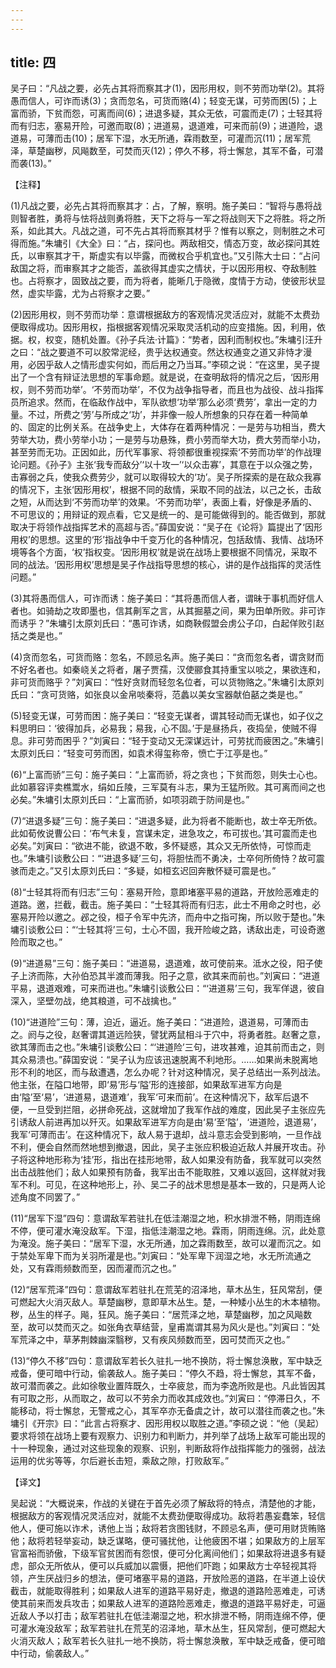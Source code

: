 ```yaml
---
---
---
```

title: 四
---



吴子曰：“凡战之要，必先占其将而察其才(1)，因形用权，则不劳而功举(2)。其将愚而信人，可诈而诱(3)；贪而忽名，可货而赂(4)；轻变无谋，可劳而困(5)；上富而骄，下贫而怨，可离而间(6)；进退多疑，其众无依，可震而走(7)；士轻其将而有归志，塞易开险，可邀而取(8)；进道易，退道难，可来而前(9)；进道险，退道易，可薄而击(10)；居军下湿，水无所通，霖雨数至，可灌而沉(11)；居军荒泽，草楚幽秽，风飚数至，可焚而灭(12)；停久不移，将士懈怠，其军不备，可潜而袭(13)。”

【注释】

(1)凡战之要，必先占其将而察其才：占，了解，察明。施子美曰：“智将与愚将战则智者胜，勇将与怯将战则勇将胜，天下之将与一军之将战则天下之将胜。将之所系，如此其大。凡战之道，可不先占其将而察其材乎？惟有以察之，则制胜之术可得而施。”朱墉引《大全》曰：“占，探问也。两敌相交，情态万变，故必探问其姓氏，以审察其才干，斯虚实有以毕露，而微权合乎机宜也。”又引陈大士曰：“占问敌国之将，而审察其才之能否，盖欲得其虚实之情状，于以因形用权、夺敌制胜也。占将察才，固致战之要，而为将者，能晰几于隐微，度情于方动，使彼形状显然，虚实毕露，尤为占将察才之要。”

(2)因形用权，则不劳而功举：意谓根据敌方的客观情况灵活应对，就能不太费劲便取得成功。因形用权，指根据客观情况采取灵活机动的应变措施。因，利用，依据。权，权变，随机处置。《孙子兵法·计篇》：“势者，因利而制权也。”朱墉引汪升之曰：“战之要道不可以胶常泥经，贵乎达权通变。然达权通变之道又非恃才漫用，必因乎敌人之情形虚实何如，而后用之乃当耳。”李硕之说：“在这里，吴子提出了一个含有辩证法思想的军事命题。就是说，在查明敌将的情况之后，‘因形用权，则不劳而功举’。‘不劳而功举’，不仅为战争指导者，而且也为战役、战斗指挥员所追求。然而，在临敌作战中，军队欲想‘功举’那么必须‘费劳’，拿出一定的力量。不过，所费之‘劳’与所成之‘功’，并非像一般人所想象的只存在着一种简单的、固定的比例关系。在战争史上，大体存在着两种情况：一是劳与功相当，费大劳举大功，费小劳举小功；一是劳与功悬殊，费小劳而举大功，费大劳而举小功，甚至劳而无功。正因如此，历代军事家、将领都很重视探索‘不劳而功举’的作战理论问题。《孙子》主张‘我专而敌分’‘以十攻一’‘以众击寡’，其意在于以众强之势，击寡弱之兵，使我众费劳少，就可以取得较大的‘功’。吴子所探索的是在敌众我寡的情况下，主张‘因形用权’，根据不同的敌情，采取不同的战法，以己之长，击敌之短，从而达到‘不劳而功举’的效果。‘不劳而功举’，表面上看，好像是矛盾的、不可思议的；用辩证的观点看，它又是统一的、是可能做得到的。能否做到，那就取决于将领作战指挥艺术的高超与否。”薛国安说：“吴子在《论将》篇提出了‘因形用权’的思想。这里的‘形’指战争中千变万化的各种情况，包括敌情、我情、战场环境等各个方面，‘权’指权变。‘因形用权’就是说在战场上要根据不同情况，采取不同的战法。‘因形用权’思想是吴子作战指导思想的核心，讲的是作战指挥的灵活性问题。”

(3)其将愚而信人，可诈而诱：施子美曰：“其将愚而信人者，谓昧于事机而好信人者也。如骑劫之攻即墨也，信其劓军之言，从其掘墓之间，果为田单所败。非可诈而诱乎？”朱墉引太原刘氏曰：“愚可诈诱，如商鞅假盟会虏公子卬，白起佯败引赵括之类是也。”

(4)贪而忽名，可货而赂：忽名，不顾忌名声。施子美曰：“贪而忽名者，谓贪财而不好名者也。如秦峣关之将者，屠子贾孺，汉使郦食其持重宝以啖之，果欲连和，非可货而赂乎？”刘寅曰：“性好贪财而轻忽名位者，可以货物赂之。”朱墉引太原刘氏曰：“贪可货赂，如张良以金帛啖秦将，范蠡以美女宝器献伯嚭之类是也。”

(5)轻变无谋，可劳而困：施子美曰：“轻变无谋者，谓其轻动而无谋也，如子仪之料思明曰：‘彼得加兵，必易我；易我，心不固。’于是昼扬兵，夜捣垒，使贼不得息。非可劳而困乎？”刘寅曰：“轻于变动又无深谋远计，可劳扰而疲困之。”朱墉引太原刘氏曰：“轻变可劳而困，如袁术得玺称帝，愤亡于江亭是也。”

(6)“上富而骄”三句：施子美曰：“上富而骄，将之贪也；下贫而怨，则失士心也。此如慕容评卖樵鬻水，绢如丘陵，三军莫有斗志，果为王猛所败。其可离而间之也必矣。”朱墉引太原刘氏曰：“上富而骄，如项羽疏于防间是也。”

(7)“进退多疑”三句：施子美曰：“进退多疑，此为将者不能断也，故士卒无所依。此如荀攸说曹公曰：‘布气未复，宫谋未定，进急攻之，布可拔也。’其可震而走也必矣。”刘寅曰：“欲进不能，欲退不敢，多怀疑惑，其众又无所依恃，可惊而走也。”朱墉引谈敷公曰：“‘进退多疑’三句，将胆怯而不勇决，士卒何所倚恃？故可震骇而走之。”又引太原刘氏曰：“多疑，如桓玄迟回奔散怀疑可震是也。”

(8)“士轻其将而有归志”三句：塞易开险，意即堵塞平易的道路，开放险恶难走的道路。邀，拦截，截击。施子美曰：“士轻其将而有归志，此士不用命之时也，必塞易开险以邀之。邲之役，桓子令军中先济，而舟中之指可掬，所以败于楚也。”朱墉引谈敷公曰：“‘士轻其将’三句，士心不固，我开险峻之路，诱敌出走，可设奇邀险而取之也。”

(9)“进道易”三句：施子美曰：“进道易，退道难，故可使前来。泜水之役，阳子使子上济而陈，大孙伯恐其半渡而薄我。阳子之意，欲其来而前也。”刘寅曰：“进道平易，退道艰难，可来而进也。”朱墉引谈敷公曰：“‘进道易’三句，我军佯退，彼自深入，坚壁勿战，绝其粮道，可不战擒也。”

(10)“进道险”三句：薄，迫近，逼近。施子美曰：“进道险，退道易，可薄而击之。阏与之役，赵奢谓其道远险狭，譬犹两鼠相斗于穴中，将勇者胜。赵奢之意，欲其薄而击之也。”朱墉引谈敷公曰：“‘进道险’三句，进攻甚难，迫其前而击之，则其众易溃也。”薛国安说：“吴子认为应该迅速脱离不利地形。……如果尚未脱离地形不利的地区，而与敌遭遇，怎么办呢？针对这种情况，吴子总结出一系列战法。他主张，在隘口地带，即‘易’形与‘隘’形的连接部，如果敌军进军方向是由‘隘’至‘易’，‘进道易，退道难’，我军‘可来而前’。在这种情况下，敌军后退不便，一旦受到拦阻，必拼命死战，这就增加了我军作战的难度，因此吴子主张应先引诱敌人前进再加以歼灭。如果敌军进军方向是由‘易’至‘隘’，‘进道险，退道易’，我军‘可薄而击’。在这种情况下，敌人易于退却，战斗意志会受到影响，一旦作战不利，便会自然而然地想到撤退，因此，吴子主张应积极迫近敌人并展开攻击。孙子将这种地形称为‘挂’形，指出在挂形地带，敌人如果没有防备，我军就可以突然出击战胜他们；敌人如果预有防备，我军出击不能取胜，又难以返回，这样就对我军不利。可见，在这种地形上，孙、吴二子的战术思想是基本一致的，只是两人论述角度不同罢了。”

(11)“居军下湿”四句：意谓敌军若驻扎在低洼潮湿之地，积水排泄不畅，阴雨连绵不停，便可灌水淹没敌军。下湿，指低洼潮湿之地。霖雨，阴雨连绵。沉，此处意为淹没。施子美曰：“居军下湿，水无所通，加之霖雨数至，故可以灌而沉之。如于禁处军卑下而为关羽所灌是也。”刘寅曰：“处军卑下润湿之地，水无所流通之处，又有霖雨频数而至，因而灌而沉之也。”

(12)“居军荒泽”四句：意谓敌军若驻扎在荒芜的沼泽地，草木丛生，狂风常刮，便可燃起大火消灭敌人。草楚幽秽，意即草木丛生。楚，一种矮小丛生的木本植物。秽，丛生的样子。飚，狂风。施子美曰：“居荒泽之地，草楚幽秽，加之风飚数至，故可以焚而灭之。如张角衣草结营，皇甫嵩谓其易为风火是也。”刘寅曰：“处军荒泽之中，草茅荆棘幽深翳秽，又有疾风频数而至，因可焚而灭之也。”

(13)“停久不移”四句：意谓敌军若长久驻扎一地不换防，将士懈怠涣散，军中缺乏戒备，便可暗中行动，偷袭敌人。施子美曰：“停久不趋，将士懈怠，其军不备，故可潜而袭之。此如徐敬业置阵既久，士卒疲怠，而为李逸所败是也。凡此皆因其有可取之形，从而取之，故可以不劳余力而收其成效也。”刘寅曰：“停滞日久，不能移动，将士懈怠，无警戒之心，其军卒亦无备虞之计，故可以潜往而袭之也。”朱墉引《开宗》曰：“此言占将察才、因形用权以取胜之道。”李硕之说：“他（吴起）要求将领在战场上要有观察力、识别力和判断力，并列举了战场上敌军可能出现的十一种现象，通过对这些现象的观察、识别，判断敌将作战指挥能力的强弱，战法运用的优劣等等，尔后避长击短，乘敌之隙，打败敌军。”

【译文】

吴起说：“大概说来，作战的关键在于首先必须了解敌将的特点，清楚他的才能，根据敌方的客观情况灵活应对，就能不太费劲便取得成功。敌将若愚妄蠢笨，轻信他人，便可施以诈术，诱他上当；敌将若贪图钱财，不顾忌名声，便可用财货贿赂他；敌将若轻举妄动，缺乏谋略，便可骚扰他，让他疲困不堪；如果敌方的上层军官富裕而骄傲，下级军官贫困而有怨恨，便可分化离间他们；如果敌将进退多有疑虑，部众无所依从，便可以兵威加以震慑，把他们吓跑；如果敌方士卒轻视其将领，产生厌战归乡的想法，便可堵塞平易的道路，开放险恶的道路，在半道上设伏截击，就能取得胜利；如果敌人进军的道路平易好走，撤退的道路险恶难走，可诱使其前来而发兵攻击；如果敌人进军的道路险恶难走，撤退的道路平易好走，可逼近敌人予以打击；敌军若驻扎在低洼潮湿之地，积水排泄不畅，阴雨连绵不停，便可灌水淹没敌军；敌军若驻扎在荒芜的沼泽地，草木丛生，狂风常刮，便可燃起大火消灭敌人；敌军若长久驻扎一地不换防，将士懈怠涣散，军中缺乏戒备，便可暗中行动，偷袭敌人。”
